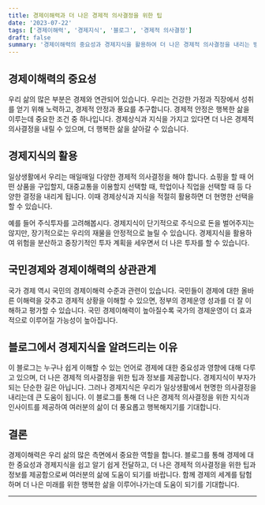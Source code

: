 ```yaml
---
title: 경제이해력과 더 나은 경제적 의사결정을 위한 팁
date: '2023-07-22'
tags: ['경제이해력', '경제지식', '블로그', '경제적 의사결정']
draft: false
summary: '경제이해력의 중요성과 경제지식을 활용하여 더 나은 경제적 의사결정을 내리는 방법에 대해 알아봅니다.'
---
```


## 경제이해력의 중요성

우리 삶의 많은 부분은 경제와 연관되어 있습니다. 우리는 건강한 가정과 직장에서 성취를 얻기 위해 노력하고, 경제적 안정과 풍요를 추구합니다. 경제적 안정은 행복한 삶을 이루는데 중요한 조건 중 하나입니다. 경제상식과 지식을 가지고 있다면 더 나은 경제적 의사결정을 내릴 수 있으며, 더 행복한 삶을 살아갈 수 있습니다.

## 경제지식의 활용

일상생활에서 우리는 매일매일 다양한 경제적 의사결정을 해야 합니다. 쇼핑을 할 때 어떤 상품을 구입할지, 대중교통을 이용할지 선택할 때, 학업이나 직업을 선택할 때 등 다양한 결정을 내리게 됩니다. 이때 경제상식과 지식을 적절히 활용하면 더 현명한 선택을 할 수 있습니다.

예를 들어 주식투자를 고려해봅시다. 경제지식이 단기적으로 주식으로 돈을 벌어주지는 않지만, 장기적으로는 우리의 재물을 안정적으로 늘릴 수 있습니다. 경제지식을 활용하여 위험을 분산하고 중장기적인 투자 계획을 세우면서 더 나은 투자를 할 수 있습니다.

## 국민경제와 경제이해력의 상관관계

국가 경제 역시 국민의 경제이해력 수준과 관련이 있습니다. 국민들이 경제에 대한 올바른 이해력을 갖추고 경제적 상황을 이해할 수 있으면, 정부의 경제운영 성과를 더 잘 이해하고 평가할 수 있습니다. 국민 경제이해력이 높아질수록 국가의 경제운영이 더 효과적으로 이루어질 가능성이 높아집니다.

## 블로그에서 경제지식을 알려드리는 이유

이 블로그는 누구나 쉽게 이해할 수 있는 언어로 경제에 대한 중요성과 영향에 대해 다루고 있으며, 더 나은 경제적 의사결정을 위한 팁과 정보를 제공합니다. 경제지식이 부자가 되는 단순한 길은 아닙니다. 그러나 경제지식은 우리가 일상생활에서 현명한 의사결정을 내리는데 큰 도움이 됩니다. 이 블로그를 통해 더 나은 경제적 의사결정을 위한 지식과 인사이트를 제공하여 여러분의 삶이 더 풍요롭고 행복해지기를 기대합니다.

## 결론

경제이해력은 우리 삶의 많은 측면에서 중요한 역할을 합니다. 블로그를 통해 경제에 대한 중요성과 경제지식을 쉽고 알기 쉽게 전달하고, 더 나은 경제적 의사결정을 위한 팁과 정보를 제공함으로써 여러분의 삶에 도움이 되기를 바랍니다. 함께 경제의 세계를 탐험하며 더 나은 미래를 위한 행복한 삶을 이루어나가는데 도움이 되기를 기대합니다.

---
